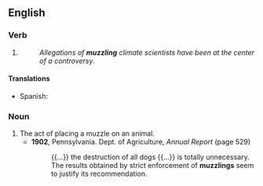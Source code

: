 ==English==

===Verb===
{{head|en|verb form}}

# {{present participle of|en|muzzle|nocat=1}}
#: ''Allegations of '''muzzling''' climate scientists have been at the center of a controversy''.

====Translations====
{{trans-top|present participle of muzzle}}
* Spanish: {{t|es|embozamiento}}
{{trans-mid}}
{{trans-bottom}}

===Noun===
{{en-noun}}

# The act of placing a muzzle on an animal.
#* '''1902''', Pennsylvania. Dept. of Agriculture, ''Annual Report'' (page 529)
#*: {{...}} the destruction of all dogs {{...}} is totally unnecessary. The results obtained by strict enforcement of '''muzzlings''' seem to justify its recommendation.